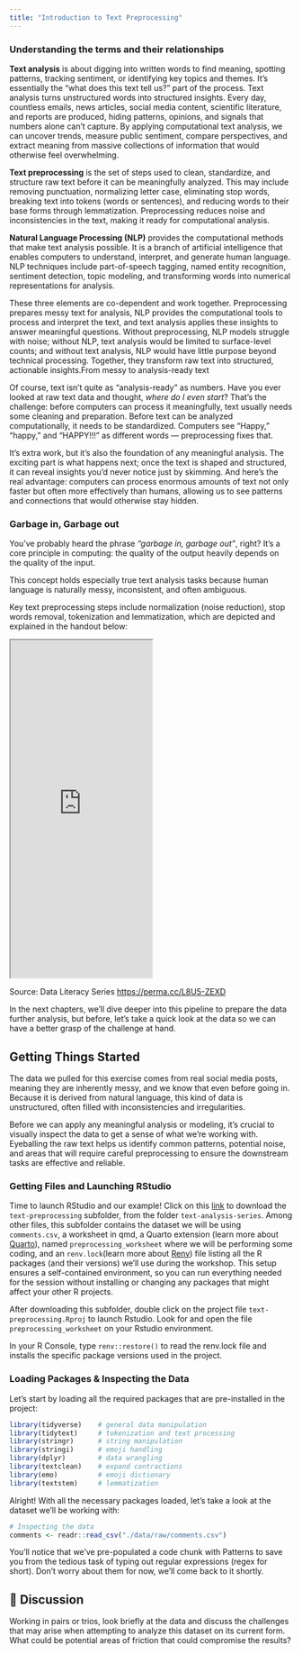 ```yaml
---
title: "Introduction to Text Preprocessing"
---
```


### Understanding the terms and their relationships

**Text analysis** is about digging into written words to find meaning, spotting patterns, tracking sentiment, or identifying key topics and themes. It’s essentially the “what does this text tell us?” part of the process. Text analysis turns unstructured words into structured insights. Every day, countless emails, news articles, social media content, scientific literature, and reports are produced, hiding patterns, opinions, and signals that numbers alone can’t capture. By applying computational text analysis, we can uncover trends, measure public sentiment, compare perspectives, and extract meaning from massive collections of information that would otherwise feel overwhelming.

**Text preprocessing** is the set of steps used to clean, standardize, and structure raw text before it can be meaningfully analyzed. This may include removing punctuation, normalizing letter case, eliminating stop words, breaking text into tokens (words or sentences), and reducing words to their base forms through lemmatization. Preprocessing reduces noise and inconsistencies in the text, making it ready for computational analysis.

**Natural Language Processing (NLP)** provides the computational methods that make text analysis possible. It is a branch of artificial intelligence that enables computers to understand, interpret, and generate human language. NLP techniques include part-of-speech tagging, named entity recognition, sentiment detection, topic modeling, and transforming words into numerical representations for analysis.

These three elements are co-dependent and work together. Preprocessing prepares messy text for analysis, NLP provides the computational tools to process and interpret the text, and text analysis applies these insights to answer meaningful questions. Without preprocessing, NLP models struggle with noise; without NLP, text analysis would be limited to surface-level counts; and without text analysis, NLP would have little purpose beyond technical processing. Together, they transform raw text into structured, actionable insights.From messy to analysis-ready text

Of course, text isn’t quite as “analysis-ready” as numbers. Have you ever looked at raw text data and thought, *where do I even start*? That’s the challenge: before computers can process it meaningfully, text usually needs some cleaning and preparation. Before text can be analyzed computationally, it needs to be standardized. Computers see “Happy,” “happy,” and “HAPPY!!!” as different words — preprocessing fixes that.

It’s extra work, but it’s also the foundation of any meaningful analysis. The exciting part is what happens next; once the text is shaped and structured, it can reveal insights you’d never notice just by skimming. And here’s the real advantage: computers can process enormous amounts of text not only faster but often more effectively than humans, allowing us to see patterns and connections that would otherwise stay hidden.

### Garbage in, Garbage out

You've probably heard the phrase *"garbage in, garbage out"*, right? It's a core principle in computing: the quality of the output heavily depends on the quality of the input.

This concept holds especially true text analysis tasks because human language is naturally messy, inconsistent, and often ambiguous.

Key text preprocessing steps include normalization (noise reduction), stop words removal, tokenization and lemmatization, which are depicted and explained in the handout below:

<iframe width="50%" height="600" src="https://rcd.ucsb.edu/sites/default/files/2025-05/DLS-2025-05-TextPreprocessing_navy.pdf">

</iframe>

Source: Data Literacy Series <https://perma.cc/L8U5-ZEXD>

In the next chapters, we'll dive deeper into this pipeline to prepare the data further analysis, but before, let's take a quick look at the data so we can have a better grasp of the challenge at hand.

## Getting Things Started

The data we pulled for this exercise comes from real social media posts, meaning they are inherently messy, and we know that even before going in. Because it is derived from natural language, this kind of data is unstructured, often filled with inconsistencies and irregularities.

Before we can apply any meaningful analysis or modeling, it’s crucial to visually inspect the data to get a sense of what we’re working with. Eyeballing the raw text helps us identify common patterns, potential noise, and areas that will require careful preprocessing to ensure the downstream tasks are effective and reliable.

### Getting Files and Launching RStudio

Time to launch RStudio and our example! Click on this [link](https://ucsb.box.com/s/z6buv80wmgqm1wb389o1j6vl9k3ldapv) to download the `text-preprocessing` subfolder, from the folder `text-analysis-series`. Among other files, this subfolder contains the dataset we will be using `comments.csv`, a worksheet in qmd, a Quarto extension (learn more about [Quarto](https://quarto.org/)), named `preprocessing_worksheet` where we will be performing some coding, and an `renv.lock`(learn more about [Renv](https://rstudio.github.io/renv/articles/renv.html)) file listing all the R packages (and their versions) we’ll use during the workshop. This setup ensures a self-contained environment, so you can run everything needed for the session without installing or changing any packages that might affect your other R projects.

After downloading this subfolder, double click on the project file `text-preprocessing.Rproj` to launch Rstudio. Look for and open the file `preprocessing_worksheet` on your Rstudio environment.

In your R Console, type `renv::restore()` to read the renv.lock file and installs the specific package versions used in the project.

### Loading Packages & Inspecting the Data

Let's start by loading all the required packages that are pre-installed in the project:

``` r
library(tidyverse)    # general data manipulation
library(tidytext)     # tokenization and text processing
library(stringr)      # string manipulation
library(stringi)      # emoji handling
library(dplyr)        # data wrangling
library(textclean)    # expand contractions
library(emo)          # emoji dictionary
library(textstem)     # lemmatization
```

Alright! With all the necessary packages loaded, let's take a look at the dataset we’ll be working with:

``` r
# Inspecting the data
comments <- readr::read_csv("./data/raw/comments.csv")
```

You’ll notice that we’ve pre-populated a code chunk with Patterns to save you from the tedious task of typing out regular expressions (regex for short). Don’t worry about them for now, we’ll come back to it shortly.

::: {.callout-note icon="false"}
# 💬 Discussion

Working in pairs or trios, look briefly at the data and discuss the challenges that may arise when attempting to analyze this dataset on its current form. What could be potential areas of friction that could compromise the results?
:::
